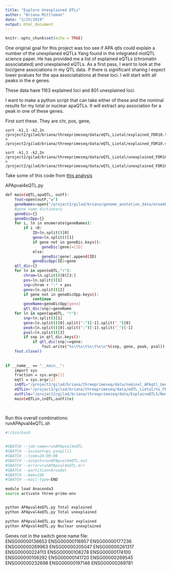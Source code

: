 ```yaml
---
title: "Explore Unexplained QTLs"
author: "Briana Mittleman"
date: "2/25/2019"
output: html_document
---
```


```r
knitr::opts_chunk$set(echo = TRUE)
```

One original goal for this project was too see if APA qtls could explain a number of the unexplianed eQTLs Yang found in the integrated molQTL science paper. He has provided me a list of explained eQTLs (chromatin associatated) and unexplained eQTLs. As a first pass, I want to look at the loci/gene associations in my QTL data. If there is significant sharing I expect lower pvalues for the apa associatiations at these loci. I will start with all peaks in the e genes.


These data have 1163 explained loci and 801 unexplained loci. 

I want to make a python script that can take either of these and the nominal results for my total or nuclear apaQTLs. It will extract any association for a peak in one of these genes.  

First sort these. They are chr, pos, gene,

```b
sort -k1,1 -k2,2n /project2/gilad/briana/threeprimeseq/data/eQTL_Lietal/explained_FDR10.txt > /project2/gilad/briana/threeprimeseq/data/eQTL_Lietal/explained_FDR10.sort.txt

sort -k1,1 -k2,2n /project2/gilad/briana/threeprimeseq/data/eQTL_Lietal/unexplained_FDR10.txt > /project2/gilad/briana/threeprimeseq/data/eQTL_Lietal/unexplained_FDR10.sort.txt

```

Take some of this code from [this analysis](ProtandRNApvals.html)


APApval4eQTL.py
```bash
def main(eQTL,apaQTL, outF):  
    fout=open(outF,"w")
    geneNames=open("/project2/gilad/briana/genome_anotation_data/ensemble_to_genename.txt","r")
    #gene name dictionary  
    geneDic={}
    geneDicOpp={}
    for i, ln in enumerate(geneNames):
        if i >0:
            ID=ln.split()[0]
            gene=ln.split()[1]
            if gene not in geneDic.keys():
                geneDic[gene]=[ID]
            else: 
                geneDic[gene].append(ID)
            geneDicOpp[ID]=gene
    qtl_dic={}
    for ln in open(eQTL,"r"):
        chrom=ln.split()[0][3:]
        pos=ln.split()[1]
        snp=chrom + ":" + pos
        gene=ln.split()[2]
        if gene not in geneDicOpp.keys():
            continue
        geneName=geneDicOpp[gene]
        qtl_dic[snp]=geneName
    for ln in open(apaQTL, "r"):
        snp=ln.split()[1]
        gene=ln.split()[0].split(":")[-1].split("_")[0]
        peak=ln.split()[0].split(":")[-1].split("_")[-1]
        pval=ln.split()[3]
        if snp in qtl_dic.keys():
            if qtl_dic[snp]==gene:
                fout.write("%s\t%s\t%s\t%s\n"%(snp, gene, peak, pval))
    fout.close()
            
    
if __name__ == "__main__":
    import sys
    fraction = sys.argv[1]
    eqtl = sys.argv[2]
    inQTL="/project2/gilad/briana/threeprimeseq/data/nominal_APAqtl_GeneLocAnno_noMP_5percUs/filtered_APApeaks_merged_allchrom_refseqGenes.GeneLocAnno_NoMP_sm_quant.%s.fixed.pheno_5perc.fc.gz.qqnorm_allNomRes.txt"%(fraction)
    eQTLin="/project2/gilad/briana/threeprimeseq/data/eQTL_Lietal/%s_FDR10.sort.txt"%(eQTL)
    outFile="/project2/gilad/briana/threeprimeseq/data/ExplaineQTLS/NomPval_%sApaQTLs_for%seQTLs.txt"%(fraction, eQTL)
    main(eQTLin,inQTL,outFile)
    
    
```

Run this overall combinations:  
runAPApval4eQTL.sh
```bash
#!/bin/bash


#SBATCH --job-name=runAPApval4eQTL
#SBATCH --account=pi-yangili1
#SBATCH --time=24:00:00
#SBATCH --output=runAPApval4eQTL.out
#SBATCH --error=runAPApval4eQTL.err
#SBATCH --partition=broadwl
#SBATCH --mem=10G
#SBATCH --mail-type=END

module load Anaconda3
source activate three-prime-env  


python APApval4eQTL.py Total explained
python APApval4eQTL.py Total unexplained

python APApval4eQTL.py Nuclear explained
python APApval4eQTL.py Nuclear unexplained

```


Genes not in the switch gene name file:  
ENSG00000136653
ENSG00000116957
ENSG00000177236
ENSG00000269963
ENSG00000205047
ENSG00000261317
ENSG00000224113
ENSG00000108278
ENSG00000174100
ENSG00000108292
ENSG00000141720
ENSG00000269545
ENSG00000232698
ENSG00000197146
ENSG00000269781
